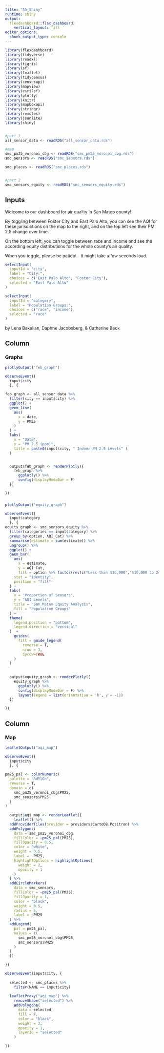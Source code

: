 ```yaml
---
title: "A5_Shiny"
runtime: shiny
output: 
  flexdashboard::flex_dashboard:
    vertical_layout: fill
editor_options: 
  chunk_output_type: console
---
```


```r
library(flexdashboard)
library(tidyverse)
library(readxl)
library(tigris)
library(sf)
library(leaflet)
library(tidycensus)
library(censusapi)
library(mapview)
library(esri2sf)
library(plotly)
library(knitr)
library(mapboxapi)
library(stringr)
library(remotes)
library(jsonlite)
library(shiny)


#part 1
all_sensor_data <- readRDS("all_sensor_data.rds")

#map
smc_pm25_voronoi_cbg <- readRDS("smc_pm25_voronoi_cbg.rds")
smc_sensors <- readRDS("smc_sensors.rds")

smc_places <- readRDS("smc_places.rds")


#part 2
smc_sensors_equity <- readRDS("smc_sensors_equity.rds") 
```



Inputs {.sidebar}
-------------------------------------
Welcome to our dashboard for air quality in San Mateo county!

By toggling between Foster City and East Palo Alto, you can see the AQI for these jurisdictions on the map to the right, and on the top left see their PM 2.5 change over time.

On the bottom left, you can toggle between race and income and see the according equity distributions for the whole county's air quality.

When you toggle, please be patient - it might take a few seconds load.

```r
selectInput(
  inputId = "city", 
  label = "City:",
  choices = c("East Palo Alto", "Foster City"), 
  selected = "East Palo Alto"
)

selectInput(
  inputId = "category", 
  label = "Population Groups:",
  choices = c("race", "income"), 
  selected = "race"
)


```

by Lena Bakalian, Daphne Jacobsberg, & Catherine Beck

Column
-------------------------------------
### Graphs

```r
plotlyOutput("feb_graph")
```

```r
observeEvent({
  input$city
  }, {

feb_graph <- all_sensor_data %>%
  filter(city == input$city) %>%
  ggplot() +
  geom_line(
    aes(
      x = date,
      y = PM25
    )
  ) +
  labs(
    x = "Date",
    y = "PM 2.5 (ppm)",
    title = paste0(input$city, " Indoor PM 2.5 Levels" )
  )


  output$feb_graph <- renderPlotly({
    feb_graph %>%
      ggplotly() %>%
      config(displayModeBar = F)
  })

})
```

###
```r
plotlyOutput("equity_graph")
```


```r
observeEvent({
  input$category
  }, {
equity_graph <- smc_sensors_equity %>%
  filter(categories == input$category) %>%
  group_by(option, AQI_Cat) %>%
  summarise(estimate = sum(estimate)) %>%
  ungroup() %>%
  ggplot() +
  geom_bar(
    aes(
      x = estimate,
      y = AQI_Cat,
      fill = option %>% factor(rev(c("Less than $10,000","$10,000 to 24,999","$25,000 to 49,999","$50,000 to 74,999","$75,000 to 99,999","$100,000 to 149,999","$150,000 or more", "White alone", "Black or African American alone", "American Indian and Alaska Native alone", "Asian alone", "Native Hawaiian and Other Pacific Islander alone", "Some Other Race alone", "Two or more Races")))), 
    stat = "identity",
    position = "fill"
  ) +
  labs(
    x = "Proportion of Sensors",
    y = "AQI Levels",
    title = "San Mateo Equity Analysis",
    fill = "Population Groups"
  ) +
  theme(
    legend.position = "bottom",
    legend.direction = "vertical"
  )  +
    guides(
      fill = guide_legend(
        reverse = T,
        nrow = 3, 
        byrow=TRUE
    )
  )
  
          
  output$equity_graph <- renderPlotly({
    equity_graph %>%
      ggplotly() %>%
      config(displayModeBar = F) %>% 
      layout(legend = list(orientation = 'h', y = -1))
  })

})
```



Column
-------------------------------------
### Map


```r
leafletOutput("aqi_map")
```

```r
observeEvent({
  input$city
  }, {

pm25_pal <- colorNumeric(
  palette = "RdYlGn",
  reverse = T,
  domain = c(
    smc_pm25_voronoi_cbg$PM25,
    smc_sensors$PM25
  )
)
  
  output$aqi_map <- renderLeaflet({
    leaflet() %>% 
  addProviderTiles(provider = providers$CartoDB.Positron) %>% 
  addPolygons(
    data = smc_pm25_voronoi_cbg,
    fillColor = ~pm25_pal(PM25),
    fillOpacity = 0.5,
    color = "white",
    weight = 0.5,
    label = ~PM25,
    highlightOptions = highlightOptions(
      weight = 2,
      opacity = 1
    )
  ) %>% 
  addCircleMarkers(
    data = smc_sensors,
    fillColor = ~pm25_pal(PM25),
    fillOpacity = 1,
    color = "black",
    weight = 0.5,
    radius = 5,
    label = ~PM25
  ) %>% 
  addLegend(
    pal = pm25_pal,
    values = c(
      smc_pm25_voronoi_cbg$PM25,
      smc_sensors$PM25
    )
  )
  })

})
```

```r
observeEvent(input$city, {
  
  selected <- smc_places %>% 
    filter(NAME == input$city)
  
  leafletProxy("aqi_map") %>% 
    removeShape("selected") %>% 
    addPolygons(
      data = selected,
      fill = F,
      color = "black",
      weight = 2,
      opacity = 1,
      layerId = "selected"
    )
  
})
```
